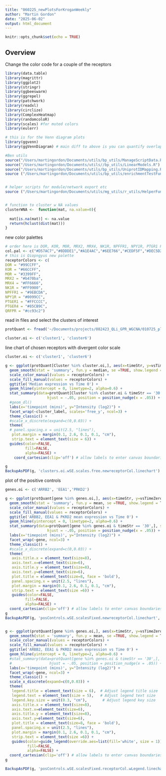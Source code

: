 ```yaml
---
title: "060225_newPlotsForKroganWeekly"
author: "Martin Gordon"
date: "2025-06-02"
output: html_document
---
```


```r
knitr::opts_chunk$set(echo = TRUE)
```

## Overview 

Change the color code for a couple of the receptors

```r
library(data.table)
library(magrittr)
library(ggplot2)
library(stringr)
library(ggbeeswarm)
library(ggrepel)
library(patchwork)
library(readxl)
library(circlize)
library(ComplexHeatmap)
library(randomcoloR)
library(scales) #for muted colors
library(eulerr)

# this is for the Venn diagram plots
library(ggvenn)
library(ggVennDiagram) # main diff to above is you can quantify overlapping regions

#Ben utils
source("/Users/martingordon/Documents/utils/bp_utils/ManageScriptData.R")
source("/Users/martingordon/Documents/utils//bp_utils/LinearModels.R")
source("/Users/martingordon/Documents/utils/bp_utils/UniprotIDMapping.R")
source ("/Users/martingordon/Documents/utils/bp_utils/enrichmentTestFunctions.R")


# helper scripts for module/network export etc
source ("/Users/martingordon/Documents/utils/mg_utils/r_utils/HelperFunctions.R")


# function to cluster w NA values
clusterWNA <-  function(mat, na.value=0){
  
  mat[is.na(mat)] <- na.value
  return(hclust(dist(mat)))
}

```

new color palettes 
```r
# order here is DOR, KOR, MOR, MRX2, MRX4, NK1R, NPFFR1, NPY1R, PTGR1 PTGR4, QRFPR
col.pal <- c("#D57AC7","#8DDDE1","#A1E4AC","#6EE766","#CEDF5F","#DEC5D2","#85A693","#DBBB7C","#7D9AD6","#D96A6E","#A94FDD")  #"#999933" '#DDCC77' "grey"
# this is Qiopngyus new palette
receptorColors <- c(
DOR = "#99CCFF",
KOR = "#66CCFF",
MOR = "#3399FF",
MRX2 = "#b470ba",
MRX4 = "#FF6666",
NK1R = "#FF9900",
NPFFR1 = "#9EBCDA",
NPY1R = "#0099CC",
PTGER1 = "#FFCCCC",
PTGER4 = "#85CB9C",
QRFPR = "#cc93c2")
```

read in files and select the clusters of interest
```r
protQuant <- fread('~/Documents/projects/082423_QLi_GPR_WGCNA/010725_plotsForKroganWeekly_data/2025_06_02_proteinQuant.anno.csv.gz')

cluster.oi <- c('cluster1', 'cluster6')
```

line chart of chosen receptors with divergent color scale 
```r
cluster.oi <- c('cluster1', 'cluster6')

g <- ggplot(protQuant[Cluster %in% cluster.oi,], aes(x=timeStr, y=vsTimeZero, group=receptor, color=receptor, label=receptor)) + 
  geom_smooth(stat = 'summary', fun.y = median, se =TRUE, show.legend = T, aes(fill=receptor, alpha=0.2)) +
  scale_color_manual(values = receptorColors) + 
  scale_fill_manual(values = receptorColors) + 
  ggtitle('Median expression vs Time 0') +
  geom_hline(yintercept = 0, linetype=2, alpha=0.6) +
  stat_summary(data=protQuant[Cluster %in% cluster.oi & timeStr == '30',], stat = 'summary', fun.y = median, geom='text', size=3,
                   hjust = -.05, position = position_nudge(x = .05)) +
  #geom_dl()
  labs(x='timepoint (mins)', y="Intensity (log2)") +
  facet_wrap(~cluster_label, scales='free_y', ncol=3) +
  theme_classic() +
  #scale_x_discrete(expand=c(0,0.03)) +
  theme(
  # panel.spacing.x = unit(2.5, "lines"),
   plot.margin = margin(0.1, 2.6, 0.1, 0.1, "cm"), 
   strip.text = element_text(size = 6)) +
  guides(color=FALSE,
         fill=FALSE,
         alpha=FALSE) +
    coord_cartesian(clip='off') # allow labels to enter canvas boundaries

g 
BackupAsPDF(g, 'clusters.oi.wSE.scales.free.newreceptorCol.linechart')
```
plot of the positive controls

```r
genes.oi <- c('ARRB2', 'EEA1','PRKD2')

g <- ggplot(protQuant[gene %in% genes.oi,], aes(x=timeStr, y=vsTimeZero, group=receptor, color=receptor, label=receptor)) + 
  geom_smooth(stat = 'summary', fun.y = mean, se =TRUE, show.legend = T, aes(fill=receptor, alpha=0.2)) +
  scale_color_manual(values = receptorColors) + 
  scale_fill_manual(values = receptorColors) + 
  ggtitle('ARBB2, EEA1 & PKRD2 mean expression vs Time 0') +
  geom_hline(yintercept = 0, linetype=2, alpha=0.6) +
  stat_summary(data=protQuant[gene %in% genes.oi & timeStr == '30',], stat = 'summary', fun.y = median, geom='text', size=1.5,
                   hjust = -.05, position = position_nudge(x = .05)) +
  labs(x='timepoint (mins)', y="Intensity (log2)") +
  facet_wrap(~gene, ncol=3) +
  theme_classic() +
  #scale_x_discrete(expand=c(0,0.03)) +
  theme(
   axis.title.x = element_text(size=8),
   axis.text.x=element_text(size=6),
   axis.title.y = element_text(size=8),
   axis.text.y=element_text(size=6),
   plot.title = element_text(size=8, face = 'bold'),
   panel.spacing.x = unit(2.5, "lines"),
   plot.margin = margin(0.1, 2.6, 0.1, 0.1, "cm"), 
   strip.text = element_text(size =6)) +
   guides(color=FALSE,
         fill=FALSE,
         alpha=FALSE) +
  coord_cartesian(clip='off') # allow labels to enter canvas boundaries
g 
BackupAsPDF(g, 'posControls.wSE.scalesFixed.newreceptorCol.linechart', dimensions = c(7.3,2))


g <- ggplot(protQuant[gene %in% genes.oi,], aes(x=timeStr, y=vsTimeZero, group=receptor, color=receptor, label=receptor)) + 
  geom_smooth(stat = 'summary', fun.y = mean, se =TRUE, show.legend = T, aes(fill=receptor, alpha=0.2)) +
  scale_color_manual(values = receptorColors) + 
  scale_fill_manual(values = receptorColors) + 
  ggtitle('ARBB2, EEA1 & PKRD2 mean expression vs Time 0') +
  geom_hline(yintercept = 0, linetype=2, alpha=0.6) +
  #stat_summary(data=protQuant[gene %in% genes.oi & timeStr == '30',], stat = 'summary', fun.y = median, geom='text', size=1.5,
  #                 hjust = -.05, position = position_nudge(x = .05)) +
  labs(x='timepoint (mins)', y="Intensity (log2)") +
  facet_wrap(~gene, ncol=3) +
  theme_classic() +
  scale_x_discrete(expand=c(0,0.03)) +
  theme(
   legend.title = element_text(size = 6),  # Adjust legend title size
   legend.text = element_text(size = 5),   # Adjust legend text size
   legend.key.size = unit(0.3, "cm"),       # Adjust legend key size
   axis.title.x = element_text(size=8),
   axis.text.x=element_text(size=6),
   axis.title.y = element_text(size=8),
   axis.text.y=element_text(size=6),
   plot.title = element_text(size=8, face = 'bold'),
   panel.spacing.x = unit(2.5, "lines"),
   plot.margin = margin(0.1, 2.6, 0.1, 0.1, "cm"), 
   strip.text = element_text(size =6)) +
   guides(color=guide_legend(override.aes=list(fill='white', size = 1)),
          fill=FALSE,
          alpha=FALSE) +
  coord_cartesian(clip='off') # allow labels to enter canvas boundaries
g 

BackupAsPDF(g, 'posControls.wSE.scalesFixed.receptorCol.wLegend.linechart', dimensions = c(7.3,2))
```
```r

```

